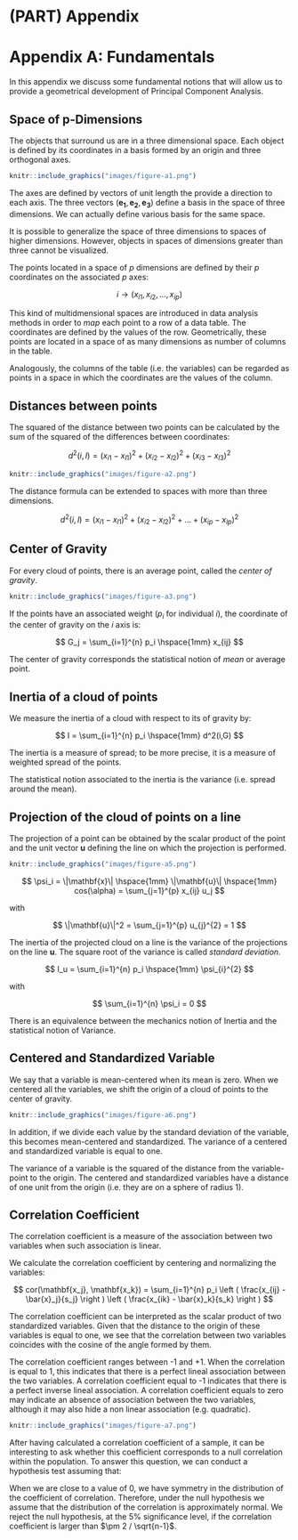 # (PART) Appendix {-}

# Appendix A: Fundamentals {#appendixa}

In this appendix we discuss some fundamental notions that will allow us to provide a geometrical development of Principal Component Analysis.


## Space of p-Dimensions

The objects that surround us are in a three dimensional space. Each object is defined by its coordinates in a basis formed by an origin and three orthogonal axes.

```r
knitr::include_graphics("images/figure-a1.png")
```

The axes are defined by vectors of unit length the provide a direction to each axis. The three vectors $(\mathbf{e_1}, \mathbf{e_2}, \mathbf{e_3})$ define a basis in the space of three dimensions. We can actually define various basis for the same space.

It is possible to generalize the space of three dimensions to spaces of higher dimensions. However, objects in spaces of dimensions greater than three cannot be visualized.

The points located in a space of $p$ dimensions are defined by their $p$ coordinates on the associated $p$ axes:

$$
i \longrightarrow (x_{i1}, x_{i2}, \dots, x_{ip})
$$

This kind of multidmensional spaces are introduced in data analysis methods in order to _map_ each point to a row of a data table. The coordinates are defined by the values of the row. Geometrically, these points are located in a space of as many dimensions as number of columns in the table.

Analogously, the columns of the table (i.e. the variables) can be regarded as points in a space in which the coordinates are the values of the column.


## Distances between points

The squared of the distance between two points can be calculated by the sum of the squared of the differences between coordinates:

$$
d^2(i,l) = (x_{i1} - x_{l1})^2 + (x_{i2} - x_{l2})^2 + (x_{i3} - x_{l3})^2
$$

```r
knitr::include_graphics("images/figure-a2.png")
```

The distance formula can be extended to spaces with more than three dimensions.

$$
d^2(i,l) = (x_{i1} - x_{l1})^2 + (x_{i2} - x_{l2})^2 + \dots + (x_{ip} - x_{lp})^2
$$


## Center of Gravity

For every cloud of points, there is an average point, called the _center of gravity_.

```r
knitr::include_graphics("images/figure-a3.png")
```

If the points have an associated weight ($p_i$ for individual $i$), the coordinate of the center of gravity on the $i$ axis is:

$$
G_j = \sum_{i=1}^{n} p_i \hspace{1mm} x_{ij}
$$

The center of gravity corresponds the statistical notion of _mean_ or average point.


## Inertia of a cloud of points

We measure the inertia of a cloud with respect to its of gravity by:

$$
I = \sum_{i=1}^{n} p_i \hspace{1mm} d^2(i,G)
$$

The inertia is a measure of spread; to be more precise, it is a measure of weighted spread of the points.

The statistical notion associated to the inertia is the variance (i.e. spread around the mean).


## Projection of the cloud of points on a line

The projection of a point can be obtained by the scalar product of the point and the unit vector $\mathbf{u}$ defining the line on which the projection is performed.

```r
knitr::include_graphics("images/figure-a5.png")
```


$$
\psi_i = \|\mathbf{x}\| \hspace{1mm} \|\mathbf{u}\| \hspace{1mm} cos(\alpha) = \sum_{j=1}^{p} x_{ij} u_j
$$

with

$$
\|\mathbf{u}\|^2 = \sum_{j=1}^{p} u_{j}^{2} = 1
$$

The inertia of the projected cloud on a line is the variance of the projections on the line $\mathbf{u}$. The square root of the variance is called _standard deviation_.

$$
I_u = \sum_{i=1}^{n} p_i \hspace{1mm} \psi_{i}^{2}
$$

with 

$$
\sum_{i=1}^{n} \psi_i = 0
$$

There is an equivalence between the mechanics notion of Inertia and the statistical notion of Variance.


## Centered and Standardized Variable

We say that a variable is mean-centered when its mean is zero. When we centered all the variables, we shift the origin of a cloud of points to the center of gravity.

```r
knitr::include_graphics("images/figure-a6.png")
```

In addition, if we divide each value by the standard deviation of the variable, this becomes mean-centered and standardized. The variance of a centered and standardized variable is equal to one.

\begin{align*}
z_{ij} &= \frac{x_{ij} - \bar{x}_j}{s_j} \\
& \\
var(\mathbf{z_j}) &= \sum_{i=1}^{n} p_i (z_{ij} - \bar{z}_j)^2 = \frac{\sum_{i=1}^{n} p_i (x_{ij} - \bar{x}_j)^2}{s_{j}^{2}} = 1
\end{align*}

The variance of a variable is the squared of the distance from the variable-point to the origin. The centered and standardized variables have a distance of one unit from the origin (i.e. they are on a sphere of radius 1).


## Correlation Coefficient

The correlation coefficient is a measure of the association between two variables when such association is linear.

We calculate the correlation coefficient by centering and normalizing the variables:

$$
cor(\mathbf{x_j}, \mathbf{x_k}) = \sum_{i=1}^{n} p_i \left ( \frac{x_{ij} - \bar{x}_j}{s_j} \right ) \left ( \frac{x_{ik} - \bar{x}_k}{s_k} \right )
$$

The correlation coefficient can be interpreted as the scalar product of two standardized variables. Given that the distance to the origin of these variables is equal to one, we see that the correlation between two variables coincides with the cosine of the angle formed by them.

The correlation coefficient ranges between -1 and +1. When the correlation is equal to 1, this indicates that there is a perfect lineal association between the two variables. A correlation coefficient equal to -1 indicates that there is a perfect inverse lineal association. A correlation coefficient equals to zero may indicate an absence of association between the two variables, although it may also hide a non linear association (e.g. quadratic).

```r
knitr::include_graphics("images/figure-a7.png")
```

After having calculated a correlation coefficient of a sample, it can be interesting to ask whether this coefficient corresponds to a null correlation within the population. To answer this question, we can conduct a hypothesis test assuming that:

\begin{align*}
E_{H_0} (r) &= 0 \\
& \\
var_{H_0} (r) &= \frac{1}{n-1}
\end{align*}

When we are close to a value of 0, we have symmetry in the distribution of the coefficient of correlation. Therefore, under the null hypothesis we assume that the distribution of the correlation is approximately normal. We reject the null hypothesis, at the 5% significance level, if the correlation coefficient is larger than $\pm 2 / \sqrt{n-1}$.
